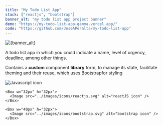```yaml
---
title: "My Todo List App"
stack: ["reactjs", "bootstrap"]
banner_alt: "my todo list app project banner"
demo: "https://my-todo-list-app-gamma.vercel.app/"
code: "https://github.com/JoseAPeralta/my-todo-list-app"
---
```



<picture>
  <Image
    srcset={Banner}
    alt={banner_alt}
    fallbackSrc={Fallback}
    type="image/webp"
  />
</picture>

<Box pt="22px"></Box>

A todo list app in which you could indicate a name, level of urgency, deadline, among other things.

Contains a **custom** component **library** form, to manage its state, facilitate theming and their reuse, which uses
Bootstrapfor styling

<Flex as="section" pt="14px" gap="6" wrap="wrap" >
    <Box >
      <Image  src="../images/icons/javascript.svg" alt="Javascript icon" with="32px" h="32px"/>
    </Box>

    <Box w="32px" h="32px">
      <Image src="../images/icons/reactjs.svg" alt="reactJS icon" />
    </Box>

    <Box w="40px" h="32px">
      <Image src="../images/icons/bootstrap.svg" alt="bootstrap icon" />
    </Box>

</Flex>
